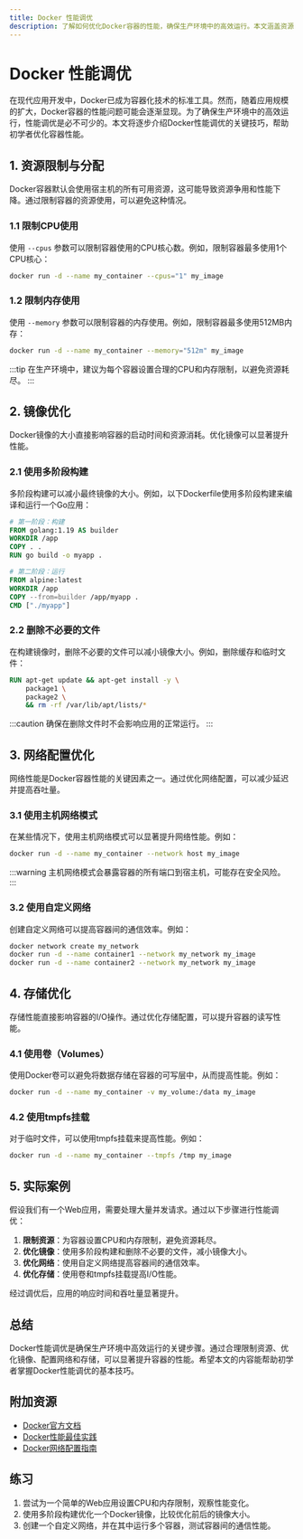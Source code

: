 ```yaml
---
title: Docker 性能调优
description: 了解如何优化Docker容器的性能，确保生产环境中的高效运行。本文涵盖资源限制、镜像优化、网络配置等关键调优技巧。
---
```


# Docker 性能调优

在现代应用开发中，Docker已成为容器化技术的标准工具。然而，随着应用规模的扩大，Docker容器的性能问题可能会逐渐显现。为了确保生产环境中的高效运行，性能调优是必不可少的。本文将逐步介绍Docker性能调优的关键技巧，帮助初学者优化容器性能。

## 1. 资源限制与分配

Docker容器默认会使用宿主机的所有可用资源，这可能导致资源争用和性能下降。通过限制容器的资源使用，可以避免这种情况。

### 1.1 限制CPU使用

使用 `--cpus` 参数可以限制容器使用的CPU核心数。例如，限制容器最多使用1个CPU核心：

```bash
docker run -d --name my_container --cpus="1" my_image
```

### 1.2 限制内存使用

使用 `--memory` 参数可以限制容器的内存使用。例如，限制容器最多使用512MB内存：

```bash
docker run -d --name my_container --memory="512m" my_image
```

:::tip
在生产环境中，建议为每个容器设置合理的CPU和内存限制，以避免资源耗尽。
:::

## 2. 镜像优化

Docker镜像的大小直接影响容器的启动时间和资源消耗。优化镜像可以显著提升性能。

### 2.1 使用多阶段构建

多阶段构建可以减小最终镜像的大小。例如，以下Dockerfile使用多阶段构建来编译和运行一个Go应用：

```dockerfile
# 第一阶段：构建
FROM golang:1.19 AS builder
WORKDIR /app
COPY . .
RUN go build -o myapp .

# 第二阶段：运行
FROM alpine:latest
WORKDIR /app
COPY --from=builder /app/myapp .
CMD ["./myapp"]
```

### 2.2 删除不必要的文件

在构建镜像时，删除不必要的文件可以减小镜像大小。例如，删除缓存和临时文件：

```dockerfile
RUN apt-get update && apt-get install -y \
    package1 \
    package2 \
    && rm -rf /var/lib/apt/lists/*
```

:::caution
确保在删除文件时不会影响应用的正常运行。
:::

## 3. 网络配置优化

网络性能是Docker容器性能的关键因素之一。通过优化网络配置，可以减少延迟并提高吞吐量。

### 3.1 使用主机网络模式

在某些情况下，使用主机网络模式可以显著提升网络性能。例如：

```bash
docker run -d --name my_container --network host my_image
```

:::warning
主机网络模式会暴露容器的所有端口到宿主机，可能存在安全风险。
:::

### 3.2 使用自定义网络

创建自定义网络可以提高容器间的通信效率。例如：

```bash
docker network create my_network
docker run -d --name container1 --network my_network my_image
docker run -d --name container2 --network my_network my_image
```

## 4. 存储优化

存储性能直接影响容器的I/O操作。通过优化存储配置，可以提升容器的读写性能。

### 4.1 使用卷（Volumes）

使用Docker卷可以避免将数据存储在容器的可写层中，从而提高性能。例如：

```bash
docker run -d --name my_container -v my_volume:/data my_image
```

### 4.2 使用tmpfs挂载

对于临时文件，可以使用tmpfs挂载来提高性能。例如：

```bash
docker run -d --name my_container --tmpfs /tmp my_image
```

## 5. 实际案例

假设我们有一个Web应用，需要处理大量并发请求。通过以下步骤进行性能调优：

1. **限制资源**：为容器设置CPU和内存限制，避免资源耗尽。
2. **优化镜像**：使用多阶段构建和删除不必要的文件，减小镜像大小。
3. **优化网络**：使用自定义网络提高容器间的通信效率。
4. **优化存储**：使用卷和tmpfs挂载提高I/O性能。

经过调优后，应用的响应时间和吞吐量显著提升。

## 总结

Docker性能调优是确保生产环境中高效运行的关键步骤。通过合理限制资源、优化镜像、配置网络和存储，可以显著提升容器的性能。希望本文的内容能帮助初学者掌握Docker性能调优的基本技巧。

## 附加资源

- [Docker官方文档](https://docs.docker.com/)
- [Docker性能最佳实践](https://docs.docker.com/develop/develop-images/dockerfile_best-practices/)
- [Docker网络配置指南](https://docs.docker.com/network/)

## 练习

1. 尝试为一个简单的Web应用设置CPU和内存限制，观察性能变化。
2. 使用多阶段构建优化一个Docker镜像，比较优化前后的镜像大小。
3. 创建一个自定义网络，并在其中运行多个容器，测试容器间的通信性能。
